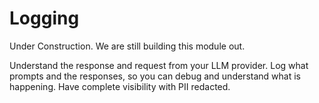 
# Logging 

<Callout type="warning" emoji="🏗️">
    Under Construction. We are still building this module out.
</Callout>

Understand the response and request from your LLM provider. Log what prompts and the responses, so you can debug and understand what is happening. Have complete visibility with PII redacted.

